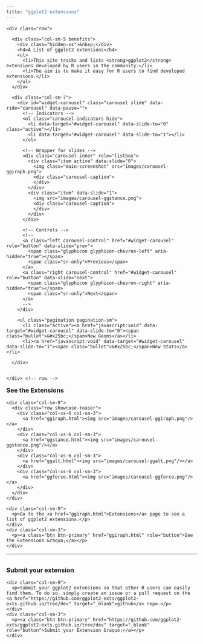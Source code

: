 ```yaml
---
title: "ggplot2 extensions"
---
```


<!--html_preserve-->

</div> <!--page-body-->
</div> <!--container-fluid main-container-->

<style type="text/css">
  .jumbotron {
    margin-top: 0;
  }
  .benefits {
    z-index: 1;
  }
  .benefits h4 {
    font-weight: 600;
    font-size: 22px;
  }
  .benefits ul {
    padding-left: 0;
    list-style: none outside none;
    margin-bottom: 24px;
    font-weight: 200;
    font-size: 18px;
  }
  .benefits li {
    margin-bottom: 12px;
  }
  .benefits li strong {
    font-weight: 400;
  }

  img.main-screenshot {
    position: relative;
    width: 100%;
  }
  #widget-carousel {
    box-shadow: 0 10px 30px 6px #BBB;
  }

  .showcase-teaser img {
    width: 100%;
    border: 1px solid #CCC;
    margin-bottom: 16px;
  }
  .below-lead h3 {
    margin-top: 24pt;
  }
  .below-lead h3:first-child {
    margin-top: 0;
  }
  .below-lead p {
    font-size: 14pt;
    font-weight: 200;
  }

  .pagination {
    display: table;
    margin: 0 auto;
    z-index: 1;
  }
  .pagination>li>a {
    display: inline-block;
    color: #333 !important;
    padding: 2px 0;
    margin-left: 12px !important;
    margin-right: 12px !important;
    background-color: transparent !important;
    border-color: transparent !important;
    text-shadow: 1px 1px 3px rgba(140, 140, 140, 0.2);
  }
  .pagination>li>a .bullet {
    display: block;
    width: 100%;
    text-align: center;
    visibility: hidden;
    color: #676767;
  }
  .pagination>li.active>a .bullet {
    visibility: visible;
  }
</style>
<script>
$(document).on("slide.bs.carousel", "#widget-carousel", function(e) {
  $(".pagination li.active").removeClass("active");
  var i = +$(e.relatedTarget).data("slide");
  $($(".pagination li")[i]).addClass("active");
});
</script>

<div class="jumbotron">
  <div class="container-fluid main-container">
    <div class="row">

      <div class="col-sm-5 benefits">
        <div class="hidden-xs">&nbsp;</div>
        <h4>A List of ggplot2 extensions</h4>
        <ul>
          <li>This site tracks and lists <strong>ggplot2</strong> extensions developed by R users in the community.</li>
          <li>The aim is to make it easy for R users to find developed extensions.</li>
        </ul>
      </div>

      <div class="col-sm-7">
        <div id="widget-carousel" class="carousel slide" data-ride="carousel" data-pause="">
          <!-- Indicators -->
          <ol class="carousel-indicators hide">
            <li data-target="#widget-carousel" data-slide-to="0" class="active"></li>
            <li data-target="#widget-carousel" data-slide-to="1"></li>
          </ol>

          <!-- Wrapper for slides -->
          <div class="carousel-inner" role="listbox">
            <div class="item active" data-slide="0">
              <img class="main-screenshot" src="images/carousel-ggiraph.png">
              <div class="carousel-caption">
              </div>
            </div>
            <div class="item" data-slide="1">
              <img src="images/carousel-ggstance.png">
              <div class="carousel-caption">
              </div>
            </div>
          </div>

          <!-- Controls -->
          <!--
          <a class="left carousel-control" href="#widget-carousel" role="button" data-slide="prev">
            <span class="glyphicon glyphicon-chevron-left" aria-hidden="true"></span>
            <span class="sr-only">Previous</span>
          </a>
          <a class="right carousel-control" href="#widget-carousel" role="button" data-slide="next">
            <span class="glyphicon glyphicon-chevron-right" aria-hidden="true"></span>
            <span class="sr-only">Next</span>
          </a>
          -->
        </div>

        <ul class="pagination pagination-sm">
          <li class="active"><a href="javascript:void" data-target="#widget-carousel" data-slide-to="0"><span class="bullet">&#x25bc;</span>New Geoms</a></li>
          <li><a href="javascript:void" data-target="#widget-carousel" data-slide-to="1"><span class="bullet">&#x25bc;</span>New Stats</a></li>

      </div>


    </div> <!-- row -->
  </div> <!-- container-fluid main-container -->
</div> <!-- jumbotron -->

<div class="container-fluid main-container below-lead">
  <h3>See the Extensions</h3>
  <div class="row">
    <div class="col-sm-9">
      <div class="row showcase-teaser">
        <div class="col-xs-6 col-sm-3">
          <a href="ggiraph.html"><img src="images/carousel-ggiraph.png"/></a>
        </div>
        <div class="col-xs-6 col-sm-3">
          <a href="ggstance.html"><img src="images/carousel-ggstance.png"/></a>
        </div>
        <div class="col-xs-6 col-sm-3">
          <a href="ggalt.html"><img src="images/carousel-ggalt.png"/></a>
        </div>
        <div class="col-xs-6 col-sm-3">
          <a href="ggforce.html"><img src="images/carousel-ggforce.png"/></a>
        </div>
      </div>
    </div>
  </div>
  <div class="row">
    <div class="col-sm-9">
      <p>Go to the <a href="ggiraph.html">Extensions</a> page to see a list of ggplot2 extensions.</p>
    </div>
    <div class="col-sm-3">
      <p><a class="btn btn-primary" href="ggiraph.html" role="button">See the Extensions &raquo;</a></p>
    </div>
  </div>
  <hr/>
  <h3>Submit your extension</h3>
  <div class="row">
    <div class="col-sm-9">
      <p>Submit your ggplot2 extensions so that other R users can easily find them. To do so, simply create an issue or a pull request on the <a href="https://github.com/ggplot2-exts/ggplot2-exts.github.io/tree/dev" target="_blank">github</a> repo.</p>
    </div>
    <div class="col-sm-3">
      <p><a class="btn btn-primary" href="https://github.com/ggplot2-exts/ggplot2-exts.github.io/tree/dev" target="_blank" role="button">Submit your Extension &raquo;</a></p>
    </div>
  </div>
</div>

<!--/html_preserve-->
